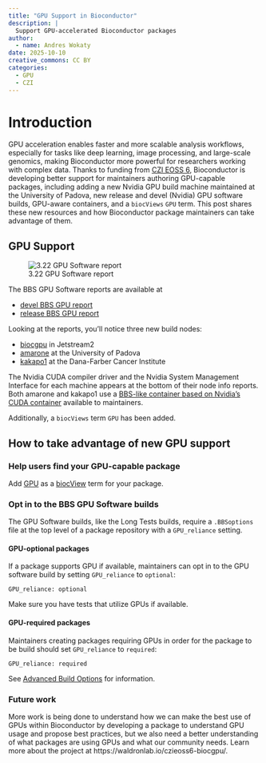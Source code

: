 ```yaml
---
title: "GPU Support in Bioconductor"
description: |
  Support GPU-accelerated Bioconductor packages
author:
  - name: Andres Wokaty
date: 2025-10-10
creative_commons: CC BY
categories:
  - GPU
  - CZI
---
```


# Introduction

GPU acceleration enables faster and more scalable analysis workflows,
especially for tasks like deep learning, image processing, and large-scale
genomics, making Bioconductor more powerful for researchers working with
complex data.  Thanks to funding from
[CZI EOSS 6](https://blog.bioconductor.org/posts/2024-07-12-czi-eoss6-grants/),
Bioconductor is developing better support for maintainers authoring GPU-capable
packages, including adding a new Nvidia GPU build machine maintained at the
University of Padova, new release and devel (Nvidia) GPU software builds,
GPU-aware containers, and a `biocViews` `GPU` term. This post shares these new
resources and how Bioconductor package maintainers can take advantage of them.

## GPU Support

![3.22 GPU Software report](devel_build.png)

The BBS GPU Software reports are available at

* [devel BBS GPU report](https://bioconductor.org/checkResults/devel/bioc-gpu-LATEST/)
* [release BBS GPU report](https://bioconductor.org/checkResults/release/bioc-gpu-LATEST/)

Looking at the reports, you'll notice three new build nodes:

* [biocgpu](https://bioconductor.org/checkResults/3.22/bioc-gpu-LATEST/biocgpu-NodeInfo.html)
  in Jetstream2
* [amarone](https://bioconductor.org/checkResults/3.22/bioc-gpu-LATEST/amarone-NodeInfo.html)
  at the University of Padova
* [kakapo1](https://bioconductor.org/checkResults/3.21/bioc-gpu-LATEST/kakapo1-NodeInfo.html)
  at the Dana-Farber Cancer Institute

The Nvidia CUDA compiler driver and the Nvidia System Management Interface for
each machine appears at the bottom of their node info reports. Both amarone
and kakapo1 use a [BBS-like container based on Nvidia's CUDA container](https://github.com/Bioconductor/bioconductor_salt) available
to maintainers.

Additionally, a `biocViews` term `GPU` has been added.

## How to take advantage of new GPU support

### Help users find your GPU-capable package

Add [GPU](https://bioconductor.org/packages/devel/BiocViews.html#___GPU) as a 
[biocView](https://bioconductor.org/packages/biocView) term for your package.

### Opt in to the BBS GPU Software builds

The GPU Software builds, like the Long Tests builds, require a `.BBSoptions`
file at the top level of a package repository with a `GPU_reliance` setting.

#### GPU-optional packages

If a package supports GPU if available, maintainers can opt in to the GPU
software build by setting `GPU_reliance` to `optional`:

```
GPU_reliance: optional
```

Make sure you have tests that utilize GPUs if available.

#### GPU-required packages

Maintainers creating packages requiring GPUs in order for the
package to be build should set `GPU_reliance` to `required`:

```
GPU_reliance: required
```

See [Advanced Build Options](https://contributions.bioconductor.org/advanced-build-options.html#gpu-builds)
for information.

### Future work

More work is being done to understand how we can make the best use of GPUs
within Bioconductor by developing a package to understand GPU usage and
propose best practices, but we also need a better understanding of what packages
are using GPUs and what our community needs. Learn more about the project at
https://waldronlab.io/czieoss6-biocgpu/.
